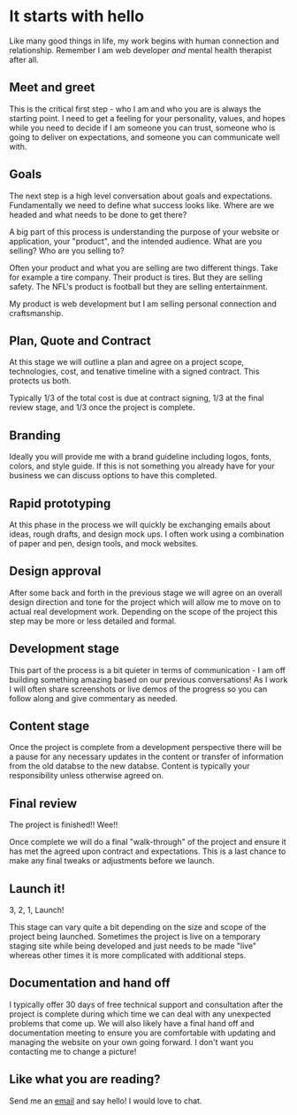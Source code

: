 <SEO title="Work process" />

# It starts with hello

Like many good things in life, my work begins with human connection and relationship. Remember I am web developer _and_ mental health therapist after all.

## Meet and greet

This is the critical first step - who I am and who you are is always the starting point. I need to get a feeling for your personality, values, and hopes while you need to decide if I am someone you can trust, someone who is going to deliver on expectations, and someone you can communicate well with.

## Goals

The next step is a high level conversation about goals and expectations. Fundamentally we need to define what success looks like. Where are we headed and what needs to be done to get there?

A big part of this process is understanding the purpose of your website or application, your "product", and the intended audience. What are you selling? Who are you selling to?

Often your product and what you are selling are two different things. Take for example a tire company. Their product is tires. But they are selling safety. The NFL's product is football but they are selling entertainment.

My product is web development but I am selling personal connection and craftsmanship.

## Plan, Quote and Contract

At this stage we will outline a plan and agree on a project scope, technologies, cost, and tenative timeline with a signed contract. This protects us both.

Typically 1/3 of the total cost is due at contract signing, 1/3 at the final review stage, and 1/3 once the project is complete.

## Branding

Ideally you will provide me with a brand guideline including logos, fonts, colors, and style guide. If this is not something you already have for your business we can discuss options to have this completed.

## Rapid prototyping

At this phase in the process we will quickly be exchanging emails about ideas, rough drafts, and design mock ups. I often work using a combination of paper and pen, design tools, and mock websites.

## Design approval

After some back and forth in the previous stage we will agree on an overall design direction and tone for the project which will allow me to move on to actual real development work. Depending on the scope of the project this step may be more or less detailed and formal.

## Development stage

This part of the process is a bit quieter in terms of communication - I am off building something amazing based on our previous conversations! As I work I will often share screenshots or live demos of the progress so you can follow along and give commentary as needed.

## Content stage

Once the project is complete from a development perspective there will be a pause for any necessary updates in the content or transfer of information from the old databse to the new databse. Content is typically your responsibility unless otherwise agreed on.

## Final review

The project is finished!! Wee!!

Once complete we will do a final "walk-through" of the project and ensure it has met the agreed upon contract and expectations. This is a last chance to make any final tweaks or adjustments before we launch.

## Launch it!

3, 2, 1, Launch!

This stage can vary quite a bit depending on the size and scope of the project being launched. Sometimes the project is live on a temporary staging site while being developed and just needs to be made "live" whereas other times it is more complicated with additional steps.

## Documentation and hand off

I typically offer 30 days of free technical support and consultation after the project is complete during which time we can deal with any unexpected problems that come up. We will also likely have a final hand off and documentation meeting to ensure you are comfortable with updating and managing the website on your own going forward. I don't want you contacting me to change a picture!

## Like what you are reading?

Send me an [email](mailto:eric@erichowey.dev) and say hello! I would love to chat.
